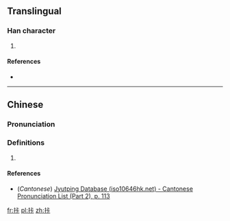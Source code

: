 ==Translingual==

===Han character===
{{Han char|rn=64|rad=手|as=05|sn=8|four=|canj=QYMY|ids=⿰扌卡}}

# {{defn|Han|sort=手05}}

====References====
* {{Han ref|kx=0427.161|hdz=80025.040|uh=62E4|ud=25316}}

----

==Chinese==
{{zh-forms}}

===Pronunciation===
{{zh-pron
|m=qiá
|c=kaa1
|ma=
|cat=
}}

===Definitions===
# {{rfdef|lang=zh}}

====References====
* (''Cantonese'') [http://www.iso10646hk.net/jp/document/download.jsp Jyutping Database (iso10646hk.net) - Cantonese Pronunciation List (Part 2), p. 113]

[[fr:拤]]
[[pl:拤]]
[[zh:拤]]